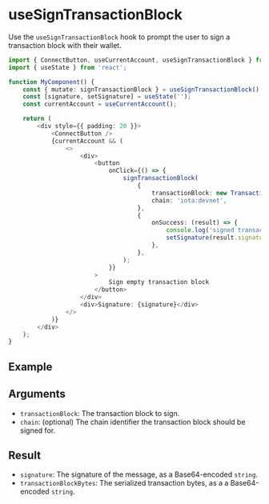
# useSignTransactionBlock

Use the `useSignTransactionBlock` hook to prompt the user to sign a transaction block with their
wallet.

```ts
import { ConnectButton, useCurrentAccount, useSignTransactionBlock } from '@iota/dapp-kit';
import { useState } from 'react';

function MyComponent() {
	const { mutate: signTransactionBlock } = useSignTransactionBlock();
	const [signature, setSignature] = useState('');
	const currentAccount = useCurrentAccount();

	return (
		<div style={{ padding: 20 }}>
			<ConnectButton />
			{currentAccount && (
				<>
					<div>
						<button
							onClick={() => {
								signTransactionBlock(
									{
										transactionBlock: new TransactionBlock(),
										chain: 'iota:devnet',
									},
									{
										onSuccess: (result) => {
											console.log('signed transaction block', result);
											setSignature(result.signature);
										},
									},
								);
							}}
						>
							Sign empty transaction block
						</button>
					</div>
					<div>Signature: {signature}</div>
				</>
			)}
		</div>
	);
}
```

## Example

<UseSignTransactionBlockExample />

## Arguments

- `transactionBlock`: The transaction block to sign.
- `chain`: (optional) The chain identifier the transaction block should be signed for.

## Result

- `signature`: The signature of the message, as a Base64-encoded `string`.
- `transactionBlockBytes`: The serialized transaction bytes, as a a Base64-encoded `string`.
